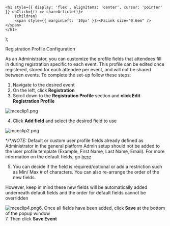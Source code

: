 

    <h1 style={{ display: 'flex', alignItems: 'center', cursor: 'pointer' }} onClick={() => shareArticle()}>
        {children} 
        <span style={{ marginLeft: '10px' }}><FaLink size="0.6em" /></span>
    </h1>
);

<ToastContainer />

<ClickableTitle>Registration Profile Configuration</ClickableTitle>




As an Administrator, you can customize the profile fields that attendees fill in during registration specific to each event. This profile can be edited once registered, stored for each attendee per event, and will not be shared between events. To complete the set-up follow these steps:


1. Navigate to the desired event  
2. On the left, click **Registration**   
3. Scroll down to the **Registration Profile** section and **click Edit Registration Profile**


![mceclip1.png](../../../resources/article-images/12515591914387-Registration-Profile-Configuration_1.png)


4. Click **Add field** and select the desired field to use


![mceclip2.png](../../../resources/article-images/12515591914387-Registration-Profile-Configuration_2.png)


**/*/*NOTE:** Default or custom user profile fields already defined as Administrator in the general platform Admin setup should not be added to the user profile template (Example, First Name, Last Name, Email). For more information on the default fields, go [here](https://docs-for-customers.slayte.com/hc/en-us/articles/12516380388755)


5. You can decide if the field is required/optional or add a restriction such as Min/ Max # of characters. You can also re-arrange the order of the new fields.


However, keep in mind these new fields will be automatically added underneath default fields and the order for default fields cannot be overridden 


![mceclip4.png](../../../resources/article-images/12515591914387-Registration-Profile-Configuration_3.png)6. Once all fields have been added, click **Save** at the bottom of the popup window   
7. Then click **Save Event** 



